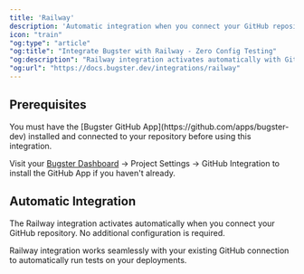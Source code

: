 ```yaml
---
title: 'Railway'
description: 'Automatic integration when you connect your GitHub repository'
icon: "train"
"og:type": "article"
"og:title": "Integrate Bugster with Railway - Zero Config Testing"
"og:description": "Railway integration activates automatically with GitHub connection. Test deployments, validate PRs, and ship confidently with automated quality checks."
"og:url": "https://docs.bugster.dev/integrations/railway"
---
```


## Prerequisites

<Warning>
You must have the [Bugster GitHub App](https://github.com/apps/bugster-dev) installed and connected to your repository before using this integration.
</Warning>

Visit your [Bugster Dashboard](https://app.bugster.dev) → Project Settings → GitHub Integration to install the GitHub App if you haven't already.

## Automatic Integration

<Check>
The Railway integration activates automatically when you connect your GitHub repository. No additional configuration is required.
</Check>

Railway integration works seamlessly with your existing GitHub connection to automatically run tests on your deployments.

